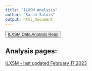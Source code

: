 ```yaml
---
title: "ILXSM Analysis"
author: "Sarah Salois"
output: html_document
---
```

<button>
    <a href="https://github.com/SSalois1/ILXSM"> ILXSM Data Analysis Repo </a>
</button>
 
  <!-- ADD LINKS BELOW, note, using the RMD link syntax will open the presentation in the same tab, which is annoying. Use the html with the "_blank" to fix that behavior --> 
  
## Analysis pages:
 
<a href="https://ssalois1.github.io/ILXSM/docs/ilxsm_stats_and_maps.html" target="_blank"> ILXSM - last updated February 17 2023 </a>
  
  
  